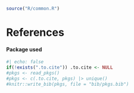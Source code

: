 ```r
source("R/common.R")
```


# References {.unnumbered}

::: {#refs}
:::

#### Package used


```r
#| echo: false
if(!exists(".to.cite")) .to.cite <- NULL
#pkgs <- read_pkgs()
#pkgs <- c(.to.cite, pkgs) |> unique()
#knitr::write_bib(pkgs, file = "bib/pkgs.bib")
```
